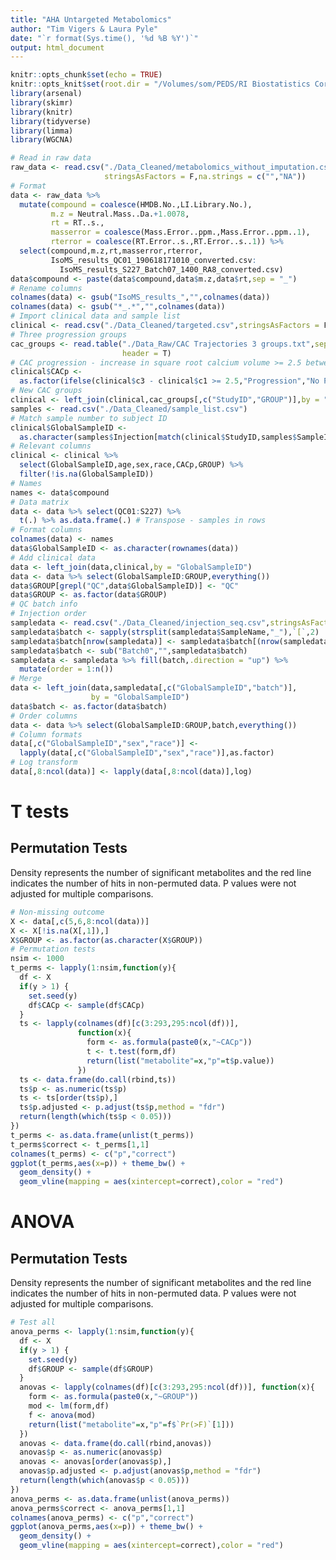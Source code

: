 ```yaml
---
title: "AHA Untargeted Metabolomics"
author: "Tim Vigers & Laura Pyle"
date: "`r format(Sys.time(), '%d %B %Y')`"
output: html_document
---
```


```r
knitr::opts_chunk$set(echo = TRUE)
knitr::opts_knit$set(root.dir = "/Volumes/som/PEDS/RI Biostatistics Core/Shared/Shared Projects/Laura/BDC/Projects/Janet Snell-Bergeon/AHA collaborative grant/Metabolomics")
library(arsenal)
library(skimr)
library(knitr)
library(tidyverse)
library(limma)
library(WGCNA)
```

```r
# Read in raw data
raw_data <- read.csv("./Data_Cleaned/metabolomics_without_imputation.csv",
                     stringsAsFactors = F,na.strings = c("","NA"))
# Format
data <- raw_data %>% 
  mutate(compound = coalesce(HMDB.No.,LI.Library.No.),
         m.z = Neutral.Mass..Da.+1.0078,
         rt = RT..s.,
         masserror = coalesce(Mass.Error..ppm.,Mass.Error..ppm..1),
         rterror = coalesce(RT.Error..s.,RT.Error..s..1)) %>%
  select(compound,m.z,rt,masserror,rterror,
         IsoMS_results_QC01_190618171010_converted.csv:
           IsoMS_results_S227_Batch07_1400_RA8_converted.csv)
data$compound <- paste(data$compound,data$m.z,data$rt,sep = "_")
# Rename columns
colnames(data) <- gsub("IsoMS_results_","",colnames(data))
colnames(data) <- gsub("*_.*","",colnames(data))
# Import clinical data and sample list
clinical <- read.csv("./Data_Cleaned/targeted.csv",stringsAsFactors = F)
# Three progression groups
cac_groups <- read.table("./Data_Raw/CAC Trajectories 3 groups.txt",sep = "\t",
                         header = T)
# CAC progression - increase in square root calcium volume >= 2.5 between baseline and visit 3
clinical$CACp <- 
  as.factor(ifelse(clinical$c3 - clinical$c1 >= 2.5,"Progression","No Progression"))
# New CAC groups
clinical <- left_join(clinical,cac_groups[,c("StudyID","GROUP")],by = "StudyID")
samples <- read.csv("./Data_Cleaned/sample_list.csv")
# Match sample number to subject ID
clinical$GlobalSampleID <- 
  as.character(samples$Injection[match(clinical$StudyID,samples$SampleID)])
# Relevant columns
clinical <- clinical %>%
  select(GlobalSampleID,age,sex,race,CACp,GROUP) %>%
  filter(!is.na(GlobalSampleID))
# Names
names <- data$compound
# Data matrix
data <- data %>% select(QC01:S227) %>%
  t(.) %>% as.data.frame(.) # Transpose - samples in rows
# Format columns
colnames(data) <- names
data$GlobalSampleID <- as.character(rownames(data))
# Add clinical data
data <- left_join(data,clinical,by = "GlobalSampleID")
data <- data %>% select(GlobalSampleID:GROUP,everything())
data$GROUP[grepl("QC",data$GlobalSampleID)] <- "QC"
data$GROUP <- as.factor(data$GROUP)
# QC batch info
# Injection order
sampledata <- read.csv("./Data_Cleaned/injection_seq.csv",stringsAsFactors = F)
sampledata$batch <- sapply(strsplit(sampledata$SampleName,"_"),`[`,2)
sampledata$batch[nrow(sampledata)] <- sampledata$batch[(nrow(sampledata)-1)]
sampledata$batch <- sub("Batch0","",sampledata$batch)
sampledata <- sampledata %>% fill(batch,.direction = "up") %>%
  mutate(order = 1:n())
# Merge
data <- left_join(data,sampledata[,c("GlobalSampleID","batch")],
                  by = "GlobalSampleID")
data$batch <- as.factor(data$batch)
# Order columns
data <- data %>% select(GlobalSampleID:GROUP,batch,everything())
# Column formats
data[,c("GlobalSampleID","sex","race")] <- 
  lapply(data[,c("GlobalSampleID","sex","race")],as.factor) 
# Log transform
data[,8:ncol(data)] <- lapply(data[,8:ncol(data)],log)
```

# T tests

## Permutation Tests

Density represents the number of significant metabolites and the red line indicates the number of hits in non-permuted data. P values were not adjusted for multiple comparisons.

```r
# Non-missing outcome
X <- data[,c(5,6,8:ncol(data))]
X <- X[!is.na(X[,1]),]
X$GROUP <- as.factor(as.character(X$GROUP))
# Permutation tests
nsim <- 1000
t_perms <- lapply(1:nsim,function(y){
  df <- X
  if(y > 1) {
    set.seed(y)
    df$CACp <- sample(df$CACp)
  }
  ts <- lapply(colnames(df)[c(3:293,295:ncol(df))], 
               function(x){
                 form <- as.formula(paste0(x,"~CACp"))
                 t <- t.test(form,df)
                 return(list("metabolite"=x,"p"=t$p.value))
               })
  ts <- data.frame(do.call(rbind,ts))
  ts$p <- as.numeric(ts$p)
  ts <- ts[order(ts$p),]
  ts$p.adjusted <- p.adjust(ts$p,method = "fdr")
  return(length(which(ts$p < 0.05)))
})
t_perms <- as.data.frame(unlist(t_perms))
t_perms$correct <- t_perms[1,1]
colnames(t_perms) <- c("p","correct")
ggplot(t_perms,aes(x=p)) + theme_bw() + 
  geom_density() +
  geom_vline(mapping = aes(xintercept=correct),color = "red")
```

# ANOVA

## Permutation Tests

Density represents the number of significant metabolites and the red line indicates the number of hits in non-permuted data. P values were not adjusted for multiple comparisons.

```r
# Test all
anova_perms <- lapply(1:nsim,function(y){
  df <- X
  if(y > 1) {
    set.seed(y)
    df$GROUP <- sample(df$GROUP)
  }
  anovas <- lapply(colnames(df)[c(3:293,295:ncol(df))], function(x){
    form <- as.formula(paste0(x,"~GROUP"))
    mod <- lm(form,df)
    f <- anova(mod)
    return(list("metabolite"=x,"p"=f$`Pr(>F)`[1]))
  })
  anovas <- data.frame(do.call(rbind,anovas))
  anovas$p <- as.numeric(anovas$p)
  anovas <- anovas[order(anovas$p),]
  anovas$p.adjusted <- p.adjust(anovas$p,method = "fdr")
  return(length(which(anovas$p < 0.05)))
})
anova_perms <- as.data.frame(unlist(anova_perms))
anova_perms$correct <- anova_perms[1,1]
colnames(anova_perms) <- c("p","correct")
ggplot(anova_perms,aes(x=p)) + theme_bw() + 
  geom_density() +
  geom_vline(mapping = aes(xintercept=correct),color = "red")
```

<!-- # Moderated t tests -->

<!-- ```{r echo=FALSE} -->
<!-- # Design matrix - 0 and 1 for CAC progression -->
<!-- design <- as.data.frame(as.numeric(data$CACp)-1) -->
<!-- colnames(design) <- "CACp" -->
<!-- design <- model.matrix(~CACp,design) -->
<!-- # "Expression" matrix (samples in columns) for each  -->
<!-- X <- data[match(rownames(design),rownames(X)),8:ncol(data)] -->
<!-- # Linear model -->
<!-- fit <- lmFit(t(X),design) -->
<!-- fit <- eBayes(fit) -->
<!-- # Results -->
<!-- results <- topTable(fit,coef = 2,number = nrow(X)) -->
<!-- results$m.z <- sapply(strsplit(rownames(results),"_"),"[[",2) -->
<!-- results$p.value <- results$P.Value -->
<!-- results$t.score <- fit$t[match(rownames(results),rownames(fit$t)),2] -->
<!-- write.csv(results[,c("m.z","p.value","t.score")],row.names = F, -->
<!--           file = "./Data_Cleaned/moderated_t_tests_CACp.csv") -->
<!-- ``` -->

<!-- # Moderated ANOVA -->

<!-- ```{r echo=FALSE} -->
<!-- # Design matrix - 0 and 1 for CAC progression -->
<!-- design <- as.data.frame(data$GROUP[data$GROUP != "QC"]) -->
<!-- colnames(design) <- "GROUP" -->
<!-- design$GROUP <- as.factor(as.numeric(design$GROUP)) -->
<!-- design <- model.matrix(~GROUP,design) -->
<!-- # "Expression" matrix (samples in columns) for each  -->
<!-- X <- data[match(rownames(design),rownames(X)),8:ncol(data)] -->
<!-- # Linear model -->
<!-- fit <- lmFit(t(X),design) -->
<!-- fit <- eBayes(fit) -->
<!-- # Results -->
<!-- results <- topTable(fit,coef = c(2,3),number = nrow(X)) -->
<!-- results$m.z <- sapply(strsplit(rownames(results),"_"),"[[",2) -->
<!-- results$p.value <- results$P.Value -->
<!-- results$t.score <- fit$t[match(rownames(results),rownames(fit$t)),2] -->
<!-- write.csv(results[,c("m.z","p.value","t.score")],row.names = F, -->
<!--           file = "./Data_Cleaned/moderated_anova_GROUP.csv") -->
<!-- ``` -->

<!-- # Metabolite classes     -->

<!-- ```{r echo=FALSE} -->
<!-- # Import identified compounds. These were found by uploading moderated t test  -->
<!-- # results to the peaks to pathways module in MetaboAnalyst -->
<!-- kegg <- read.csv("./Data_Cleaned/mummichog_matched_compound_all.csv") -->
<!-- # Add to data  -->
<!-- raw_data$Query.Mass <-raw_data$Neutral.Mass..Da.+1.0078 -->
<!-- classes <- left_join(raw_data,kegg,by = "Query.Mass") -->
<!-- # Remove unidentified metabolites -->
<!-- classes <- classes[!is.na(classes$Matched.Compound),] -->
<!-- # Get compound classes -->
<!-- colnames(classes)[which(colnames(classes) == "Matched.Compound")] <-  -->
<!--   "KEGG" -->
<!-- classes <- assign_hierarchy(classes,keep_unknowns = F,identifier = "KEGG") -->
<!-- # Order by class name -->
<!-- classes <- classes[order(classes$Class),] -->
<!-- ``` -->

<!-- # Correlation matrix (clustered by metabolite class) -->

<!-- ```{r echo=FALSE} -->
<!-- # Transpose for correlation matrix -->
<!-- cor_mat <- t(classes[!is.na(classes$Class),24:263]) -->
<!-- colnames(cor_mat) <- classes$Class[!is.na(classes$Class)] -->
<!-- # Clustered heatmap -->
<!-- # Correlation matrix -->
<!-- cor = round(cor(cor_mat,use = "pairwise.complete.obs"),3) -->
<!-- heatmap(cor,Rowv = NA,Colv = NA,main = "No Clustering") -->
<!-- heatmap(cor,main = "Default Clustering") -->
<!-- ``` -->

<!-- # WGCNA -->

<!-- - Samples with > 50% missing are excluded -->

<!-- ```{r echo=FALSE} -->
<!-- # WGCNA dataframe - samples in rows -->
<!-- W <- as.data.frame(data[,8:ncol(data)]) -->
<!-- rownames(W) <- data$GlobalSampleID -->
<!-- # Exclude QC -->
<!-- W <- W[14:nrow(W),] -->
<!-- # Good samples and metabolites only -->
<!-- gsm <- goodSamplesGenes(W) -->
<!-- W <- W[,gsm$goodGenes] -->
<!-- W <- W[gsm$goodSamples,] -->
<!-- # Make sample tree -->
<!-- sampleTree <- hclust(dist(W), method = "average") -->
<!-- plot(sampleTree) -->
<!-- ``` -->